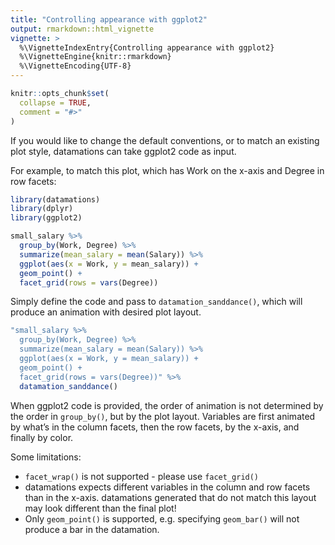 ```yaml
---
title: "Controlling appearance with ggplot2"
output: rmarkdown::html_vignette
vignette: >
  %\VignetteIndexEntry{Controlling appearance with ggplot2}
  %\VignetteEngine{knitr::rmarkdown}
  %\VignetteEncoding{UTF-8}
---
```


```r
knitr::opts_chunk$set(
  collapse = TRUE,
  comment = "#>"
)
```

If you would like to change the default conventions, or to match an existing plot style, datamations can take ggplot2 code as input.

For example, to match this plot, which has Work on the x-axis and Degree in row facets:

```r
library(datamations)
library(dplyr)
library(ggplot2)

small_salary %>%
  group_by(Work, Degree) %>%
  summarize(mean_salary = mean(Salary)) %>%
  ggplot(aes(x = Work, y = mean_salary)) + 
  geom_point() + 
  facet_grid(rows = vars(Degree))
```

Simply define the code and pass to `datamation_sanddance()`, which will produce an animation with desired plot layout.

```r
"small_salary %>%
  group_by(Work, Degree) %>%
  summarize(mean_salary = mean(Salary)) %>%
  ggplot(aes(x = Work, y = mean_salary)) + 
  geom_point() + 
  facet_grid(rows = vars(Degree))" %>%
  datamation_sanddance()
```

When ggplot2 code is provided, the order of animation is not determined by the order in `group_by()`, but by the plot layout. Variables are first animated by what's in the column facets, then the row facets, by the x-axis, and finally by color.

Some limitations:

* `facet_wrap()` is not supported - please use `facet_grid()`
* datamations expects different variables in the column and row facets than in the x-axis. datamations generated that do not match this layout may look different than the final plot!
* Only `geom_point()` is supported, e.g. specifying `geom_bar()` will not produce a bar in the datamation.
